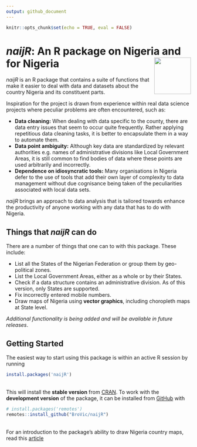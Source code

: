 ```yaml
---
output: github_document
---
```


```r
knitr::opts_chunk$set(echo = TRUE, eval = FALSE)
```

# *naijR*: An R package on Nigeria and for Nigeria <img src="man/figures/logo.png" width=100px align="right" />

*naijR* is an R package that contains a suite of functions that make it easier to deal with data and datasets about the country Nigeria and its constituent parts. <br>

Inspiration for the project is drawn from experience within real data science projects where peculiar problems are often encountered, such as:

- **Data cleaning:** When dealing with data specific to the county, there are data entry issues that seem to occur quite frequently. Rather applying repetitious data cleaning tasks, it is better to encapsulate them in a way to automate them.
- **Data point ambiguity:** Although key data are standardized by relevant authorities e.g. names of administrative divisions like Local Government Areas, it is still common to find bodies of data where these points are used arbitrarily and incorrectly.
- **Dependence on idiosyncratic tools:** Many organisations in Nigeria defer to the use of tools that add their own layer of complexity to data management without due cognisance being taken of the peculiarities associated with local data sets. <br>

*naijR* brings an approach to data analysis that is tailored towards enhance the productivity of anyone working with any data that has to do with Nigeria. <br>

## Things that *naijR* can do
There are a number of things that one can to with this package. These include:

- List all the States of the Nigerian Federation or group them by geo-political zones.
- List the Local Government Areas, either as a whole or by their States.
- Check if a data structure contains an administrative division. As of this version, only States are supported.
- Fix incorrectly entered mobile numbers.
- Draw maps of Nigeria using **vector graphics**, including choropleth maps at State level.

*Additional functionality is being added and will be available in future releases*.

## Getting Started
The easiest way to start using this package is within an active R session by running 

```r
install.packages('naijR')
```

<br>
This will install the **stable version** from [CRAN](https://cran.r-project.org/package=naijR). To work with the **development version** of the package, it can be installed from [GitHub](https://github.com/BroVic/naijR) with

```r
# install.packages('remotes')
remotes::install_github("BroVic/naijR")
```

<br>
For an introduction to the package's ability to draw Nigeria country maps, read this [article](articles/nigeria-maps.html)